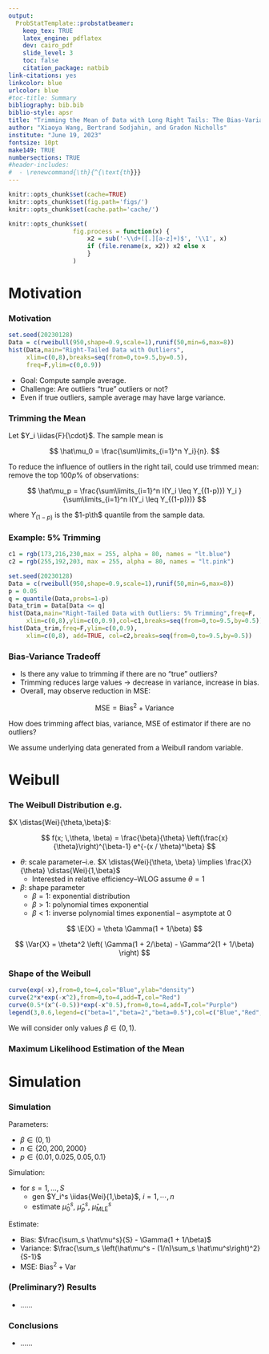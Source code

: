 ```yaml
---
output: 
  ProbStatTemplate::probstatbeamer:
    keep_tex: TRUE
    latex_engine: pdflatex 
    dev: cairo_pdf
    slide_level: 3
    toc: false
    citation_package: natbib
link-citations: yes
linkcolor: blue
urlcolor: blue
#toc-title: Summary
bibliography: bib.bib
biblio-style: apsr
title: "Trimming the Mean of Data with Long Right Tails: The Bias-Variance Tradeoff"
author: "Xiaoya Wang, Bertrand Sodjahin, and Gradon Nicholls"
institute: "June 19, 2023"
fontsize: 10pt
make149: TRUE
numbersections: TRUE
#header-includes:
#  - \renewcommand{\th}{^{\text{th}}}
---
```


```r
knitr::opts_chunk$set(cache=TRUE)
knitr::opts_chunk$set(fig.path='figs/')
knitr::opts_chunk$set(cache.path='cache/')

knitr::opts_chunk$set(
                  fig.process = function(x) {
                      x2 = sub('-\\d+([.][a-z]+)$', '\\1', x)
                      if (file.rename(x, x2)) x2 else x
                      }
                  )
```

# Motivation

### Motivation

```r
set.seed(20230128)
Data = c(rweibull(950,shape=0.9,scale=1),runif(50,min=6,max=8))
hist(Data,main="Right-Tailed Data with Outliers",
     xlim=c(0,8),breaks=seq(from=0,to=9.5,by=0.5),
     freq=F,ylim=c(0,0.9))
```

- Goal: Compute sample average.
- Challenge: Are outliers "true" outliers or not?
- Even if true outliers, sample average may have large variance.


### Trimming the Mean

Let $Y_i \iidas{F}{\cdot}$. The sample mean is

$$
\hat\mu_0 = \frac{\sum\limits_{i=1}^n Y_i}{n}.
$$

To reduce the influence of outliers in the right tail, could use
trimmed mean: remove the top $100p\%$ of observations:

$$
\hat\mu_p = \frac{\sum\limits_{i=1}^n I(Y_i \leq Y_{(1-p)}) Y_i }{\sum\limits_{i=1}^n I(Y_i \leq Y_{(1-p)})}
$$

where $Y_{(1-p)}$ is the $1-p\th$ quantile from the sample data.


### Example: 5\% Trimming

```r
c1 = rgb(173,216,230,max = 255, alpha = 80, names = "lt.blue")
c2 = rgb(255,192,203, max = 255, alpha = 80, names = "lt.pink")

set.seed(20230128)
Data = c(rweibull(950,shape=0.9,scale=1),runif(50,min=6,max=8))
p = 0.05
q = quantile(Data,probs=1-p)
Data_trim = Data[Data <= q]
hist(Data,main="Right-Tailed Data with Outliers: 5% Trimming",freq=F,
     xlim=c(0,8),ylim=c(0,0.9),col=c1,breaks=seq(from=0,to=9.5,by=0.5))
hist(Data_trim,freq=F,ylim=c(0,0.9),
     xlim=c(0,8), add=TRUE, col=c2,breaks=seq(from=0,to=9.5,by=0.5))
```


### Bias-Variance Tradeoff

- Is there any value to trimming if there are no "true" outliers?
- Trimming reduces large values $\to$ decrease in variance, increase in bias.
- Overall, may observe reduction in MSE:

$$
\text{MSE} = \text{Bias}^2 + \text{Variance}
$$

\textbf{Research Question:} How does trimming affect bias, variance, MSE of estimator if there are no outliers?

\textbf{Assumption:} We assume underlying data generated from a Weibull random variable.



# Weibull


### The Weibull Distribution \small e.g. \cite{bain1992introduction}

$X \distas{Wei}{\theta,\beta}$:

$$
f(x; \,\theta, \beta) = \frac{\beta}{\theta} \left(\frac{x}{\theta}\right)^{\beta-1} e^{-(x / \theta)^\beta}
$$

- $\theta$: scale parameter--i.e. $X \distas{Wei}{\theta, \beta} \implies \frac{X}{\theta} \distas{Wei}{1,\beta}$
    - Interested in relative efficiency--WLOG assume $\theta = 1$
- $\beta$: shape parameter
    - $\beta = 1$: exponential distribution
    - $\beta > 1$: polynomial times exponential
    - $\beta < 1$: inverse polynomial times exponential -- asymptote at 0

$$
\E{X} = \theta \Gamma(1 + 1/\beta)
$$

$$
\Var{X} = \theta^2 \left( \Gamma(1 + 2/\beta) - \Gamma^2(1 + 1/\beta) \right)
$$


### Shape of the Weibull

```r
curve(exp(-x),from=0,to=4,col="Blue",ylab="density")
curve(2*x*exp(-x^2),from=0,to=4,add=T,col="Red")
curve(0.5*(x^(-0.5))*exp(-x^0.5),from=0,to=4,add=T,col="Purple")
legend(3,0.6,legend=c("beta=1","beta=2","beta=0.5"),col=c("Blue","Red","Purple"),lty=c(1,1,1))
```

We will consider only values $\beta \in (0,1)$.

### Maximum Likelihood Estimation of the Mean

\begin{itemize}
\setlength\itemsep{0.5cm}
\item Assume $Y_i \iidas{Wei}{\theta,\beta}$. Let $\mu = \E{Y_i} = \theta\Gamma(1 + 1/\beta)$.
\item $\hat\mu_{\text{MLE}} = \hat\theta_{\text{MLE}} \Gamma(1 + 1 / \hat\beta_{\text{MLE}})$ by invariance property.
\item $\hat\theta_{\text{MLE}},\hat\beta_{\text{MLE}}$ have no closed form, rely on numerical methods
\item For large $n$, $\Var{\hat\mu_\text{MLE}}$ achieves Cramer-Rao lower bound, and so can be used as "gold standard" baseline.
\item For small $n$, less certain.
\end{itemize}
    
# Simulation 
    
### Simulation

Parameters:

- $\beta \in (0,1)$
- $n \in \{20,200,2000\}$
- $p \in \{0.01, 0.025, 0.05, 0.1\}$

Simulation:

- for $s = 1,\dots,S$
    - gen $Y_i^s \iidas{Wei}{1,\beta}$, $i = 1, \cdots, n$
    - estimate $\hat\mu_0^s$, $\hat\mu_p^s$, $\hat\mu_{\text{MLE}}^s$

Estimate:

- Bias: $\frac{\sum_s \hat\mu^s}{S} - \Gamma(1 + 1/\beta)$
- Variance: $\frac{\sum_s \left(\hat\mu^s - (1/n)\sum_s \hat\mu^s\right)^2}{S-1}$
- MSE: $\text{Bias}^2 + \text{Var}$

### (Preliminary?) Results

- ......


### Conclusions

- ......








